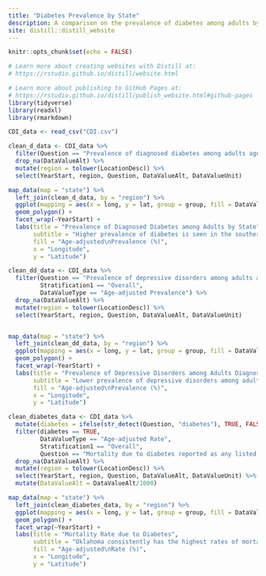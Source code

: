 ```yaml
---
title: "Diabetes Prevalence by State"
description: A comparison on the prevalence of diabetes among adults by state to rates of depression amongst adults with diabetes and mortality rates
site: distill::distill_website
---
```


```r
knitr::opts_chunk$set(echo = FALSE)

# Learn more about creating websites with Distill at:
# https://rstudio.github.io/distill/website.html

# Learn more about publishing to GitHub Pages at:
# https://rstudio.github.io/distill/publish_website.html#github-pages
library(tidyverse)
library(readxl)
library(rmarkdown)


```

```r
CDI_data <- read_csv("CDI.csv")

```
```r
clean_d_data <- CDI_data %>% 
  filter(Question == "Prevalence of diagnosed diabetes among adults aged >= 18 years", Stratification1 == "Overall", DataValueType == "Age-adjusted Prevalence") %>% 
  drop_na(DataValueAlt) %>% 
  mutate(region = tolower(LocationDesc)) %>% 
  select(YearStart, region, Question, DataValueAlt, DataValueUnit)

map_data(map = "state") %>% 
  left_join(clean_d_data, by = "region") %>% 
  ggplot(mapping = aes(x = long, y = lat, group = group, fill = DataValueAlt)) +
  geom_polygon() +
  facet_wrap(~YearStart) +
  labs(title = "Prevalence of Diagnosed Diabetes among Adults by State",
       subtitle = "Higher prevalence of diabetes is seen in the southern region of the US",
       fill = "Age-adjusted\nPrevalence (%)",
       x = "Longitude",
       y = "Latitude")
```
```r
clean_dd_data <- CDI_data %>% 
  filter(Question == "Prevalence of depressive disorders among adults aged >= 18 years with diagnosed diabetes", 
         Stratification1 == "Overall", 
         DataValueType == "Age-adjusted Prevalence") %>% 
  drop_na(DataValueAlt) %>% 
  mutate(region = tolower(LocationDesc)) %>% 
  select(YearStart, region, Question, DataValueAlt, DataValueUnit)


map_data(map = "state") %>% 
  left_join(clean_dd_data, by = "region") %>% 
  ggplot(mapping = aes(x = long, y = lat, group = group, fill = DataValueAlt)) +
  geom_polygon() +
  facet_wrap(~YearStart) +
  labs(title = "Prevalence of Depressive Disorders among Adults Diagnosed\nwith Diabetes by State",
       subtitle = "Lower prevalence of depressive disorders among adults with diabetes\nis most consistently seen in California",
       fill = "Age-adjusted\nPrevalence (%)",
       x = "Longitude",
       y = "Latitude")
```

```r
clean_diabetes_data <- CDI_data %>% 
  mutate(diabetes = ifelse(str_detect(Question, "diabetes"), TRUE, FALSE)) %>% 
  filter(diabetes == TRUE,
         DataValueType == "Age-adjusted Rate",
         Stratification1 == "Overall",
         Question == "Mortality due to diabetes reported as any listed cause of death") %>% 
  drop_na(DataValueAlt) %>% 
  mutate(region = tolower(LocationDesc)) %>% 
  select(YearStart, region, Question, DataValueAlt, DataValueUnit) %>% 
  mutate(DataValueAlt = DataValueAlt/1000)

map_data(map = "state") %>% 
  left_join(clean_diabetes_data, by = "region") %>% 
  ggplot(mapping = aes(x = long, y = lat, group = group, fill = DataValueAlt)) +
  geom_polygon() +
  facet_wrap(~YearStart) +
  labs(title = "Mortality Rate due to Diabetes",
       subtitle = "Oklahoma consistently has the highest rates of mortality due to diabetes",
       fill = "Age-adjusted\nRate (%)",
       x = "Longitude",
       y = "Latitude")
  
```

